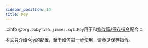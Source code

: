 ```yaml
---
sidebar_position: 10
title: Key
---
```



:::info
@`org.babyfish.jimmer.sql.Key`用于和[修改篇/保存指令](../../mutation/save-command)配合
:::

<Key/>

本文只介绍Key的配置，至于如何进一步使用，请参见[保存指令](../../mutation/save-command)。